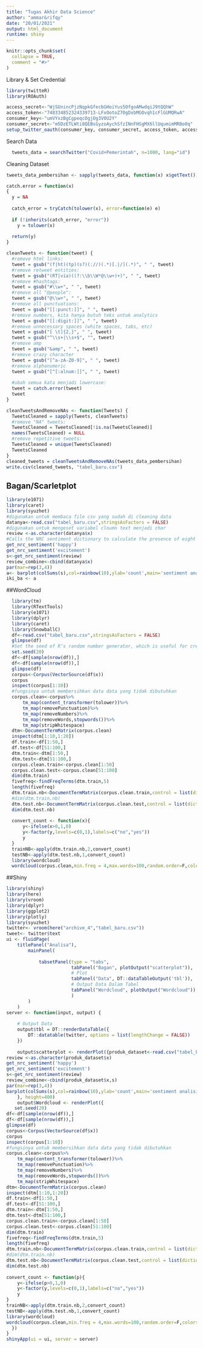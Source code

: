 ```yaml
---
title: "Tugas Akhir Data Science"
author: "ammar&rifqy"
date: "20/01/2021"
output: html_document
runtime: shiny
---
```


```r
knitr::opts_chunk$set(
  collapse = TRUE,
  comment = "#>"
)
```

Library & Set Credential
```r
library(twitteR)
library(ROAuth)

access_secret<-"WjSUnincPjzNqpkGfecbGHoiYus5OfgoAMwdqiJ9tQQhW"
access_token<-"748334852324339713-LFxOotoZ70gDxbMGOvqh1cFlGUMQRwA"
consumer_key<-"umVYxzBgCgpeqcOgjOg3V0U2Y"
consumer_secret<-"m5DzETLWti8QEBsGyzoAychSfzINnFHSgMX6llUqumimMRBo0q"
setup_twitter_oauth(consumer_key, consumer_secret, access_token, access_secret)
```

Search Data
```r
  tweets_data = searchTwitter("Covid+Pemerintah", n=1000, lang="id")
```

Cleaning Dataset
```r
tweets_data_pembersihan <- sapply(tweets_data, function(x) x$getText())

catch.error = function(x)
{
  y = NA
  
  catch_error = tryCatch(tolower(x), error=function(e) e)
  
  if (!inherits(catch_error, "error"))
    y = tolower(x)
  
  return(y)
}

cleanTweets <- function(tweet) {
  #remove html links:
  tweet = gsub("(f|ht)(tp)(s?)(://)(.*)[.|/](.*)", " ", tweet)
  #remove retweet entities:
  tweet = gsub("(RT|via)((?:\\b\\W*@\\w+)+)", " ", tweet)
  #remove #hashtags:
  tweet = gsub("#\\w+", " ", tweet)
  #remove all "@people":
  tweet = gsub("@\\w+", " ", tweet)
  #remove all punctuations:
  tweet = gsub("[[:punct:]]", " ", tweet)
  #remove numbers, kita hanya butuh teks untuk analytics
  tweet = gsub("[[:digit:]]", " ", tweet)
  #remove unnecessary spaces (white spaces, tabs, etc)
  tweet = gsub("[ \t]{2,}", " ", tweet)
  tweet = gsub("^\\s+|\\s+$", "", tweet)
  #remove amp
  tweet = gsub("&amp", " ", tweet)
  #remove crazy character
  tweet = gsub("[^a-zA-Z0-9]", " ", tweet)
  #remove alphanumeric
  tweet = gsub("[^[:alnum:]]", " ", tweet) 
  
  #ubah semua kata menjadi lowercase:
  tweet = catch.error(tweet)
  tweet
}

cleanTweetsAndRemoveNAs <- function(Tweets) {
  TweetsCleaned = sapply(Tweets, cleanTweets)
  #remove "NA" tweets:
  TweetsCleaned = TweetsCleaned[!is.na(TweetsCleaned)]
  names(TweetsCleaned) = NULL
  #remove repetitive tweets:
  TweetsCleaned = unique(TweetsCleaned)
  TweetsCleaned
}
cleaned_tweets = cleanTweetsAndRemoveNAs(tweets_data_pembersihan)
write.csv(cleaned_tweets, "tabel_baru.csv")
```

## Bagan/Scarletplot
```r
library(e1071)
library(caret)
library(syuzhet)
#digunakan untuk membaca file csv yang sudah di cleaning data 
datanya<-read.csv("tabel_baru.csv",stringsAsFactors = FALSE)
#digunakan untuk mengeset variabel cloumn text menjadi char
review <-as.character(datanya$x)
#Calls the NRC sentiment dictionary to calculate the presence of eight different emotions and their corresponding valence in a text file.
get_nrc_sentiment('happy')
get_nrc_sentiment('excitement')
s<-get_nrc_sentiment(review)
review_combine<-cbind(datanya$x)
par(mar=rep(3,4))
a<- barplot(colSums(s),col=rainbow(10),ylab='count',main='sentiment analisis')
iki_ba <- a
```

##WordCloud
```r
  library(tm)
  library(RTextTools)
  library(e1071)
  library(dplyr)
  library(caret)
  library(SnowballC)
  df<-read.csv("tabel_baru.csv",stringsAsFactors = FALSE)
  glimpse(df)
  #Set the seed of R‘s random number generator, which is useful for creating simulations or random objects that can be reproduced.
  set.seed(20)
  df<-df[sample(nrow(df)),]
  df<-df[sample(nrow(df)),]
  glimpse(df)
  corpus<-Corpus(VectorSource(df$x))
  corpus
  inspect(corpus[1:10])
  #fungsinya untuk membersihkan data data yang tidak dibutuhkan 
  corpus.clean<-corpus%>%
      tm_map(content_transformer(tolower))%>%
      tm_map(removePunctuation)%>%
      tm_map(removeNumbers)%>%
      tm_map(removeWords,stopwords())%>%
      tm_map(stripWhitespace)
  dtm<-DocumentTermMatrix(corpus.clean)
  inspect(dtm[1:10,1:20])
  df.train<-df[1:50,]
  df.test<-df[51:100,]
  dtm.train<-dtm[1:50,]
  dtm.test<-dtm[51:100,]
  corpus.clean.train<-corpus.clean[1:50]
  corpus.clean.test<-corpus.clean[51:100]
  dim(dtm.train)
  fivefreq<-findFreqTerms(dtm.train,5)
  length(fivefreq)
  dtm.train.nb<-DocumentTermMatrix(corpus.clean.train,control = list(dictionary=fivefreq))
  #dim(dtm.train.nb)
  dtm.test.nb<-DocumentTermMatrix(corpus.clean.test,control = list(dictionary=fivefreq))
  dim(dtm.test.nb)
   
  convert_count <- function(x){
      y<-ifelse(x>0,1,0)
      y<-factor(y,levels=c(0,1),labels=c("no","yes"))
      y
  }
  trainNB<-apply(dtm.train.nb,2,convert_count)
  testNB<-apply(dtm.test.nb,1,convert_count)
  library(wordcloud)
  wordcloud(corpus.clean,min.freq = 4,max.words=100,random.order=F,colors=brewer.pal(8,"Dark2"))
```
##Shiny

```r
library(shiny)
library(here)
library(vroom)
library(dplyr)
library(ggplot2)
library(plotly)
library(syuzhet)
twitter<- vroom(here("archive_4","tabel_baru.csv"))
tweet<- twitter$text
ui <- fluidPage(
    titlePanel("Analisa"),
        mainPanel(
            
            tabsetPanel(type = "tabs",
                        tabPanel("Bagan", plotOutput("scatterplot")), 
                        # Plot
                        tabPanel("Data", DT::dataTableOutput('tbl')), 
                        # Output Data Dalam Tabel
                        tabPanel("Wordcloud", plotOutput("Wordcloud"))
                        )
        )
    )
server <- function(input, output) {
    
    # Output Data
    output$tbl = DT::renderDataTable({
        DT::datatable(twitter, options = list(lengthChange = FALSE))
    })
    
    output$scatterplot <- renderPlot({produk_dataset<-read.csv("tabel_baru.csv",stringsAsFactors = FALSE)
review <-as.character(produk_dataset$x)
get_nrc_sentiment('happy')
get_nrc_sentiment('excitement')
s<-get_nrc_sentiment(review)
review_combine<-cbind(produk_dataset$x,s)
par(mar=rep(3,4))
barplot(colSums(s),col=rainbow(10),ylab='count',main='sentiment analisis')
    }, height=400)
    output$Wordcloud <- renderPlot({
   set.seed(20)
df<-df[sample(nrow(df)),]
df<-df[sample(nrow(df)),]
glimpse(df)
corpus<-Corpus(VectorSource(df$x))
corpus
inspect(corpus[1:10])
#fungsinya untuk membersihkan data data yang tidak dibutuhkan 
corpus.clean<-corpus%>%
    tm_map(content_transformer(tolower))%>%
    tm_map(removePunctuation)%>%
    tm_map(removeNumbers)%>%
    tm_map(removeWords,stopwords())%>%
    tm_map(stripWhitespace)
dtm<-DocumentTermMatrix(corpus.clean)
inspect(dtm[1:10,1:20])
df.train<-df[1:50,]
df.test<-df[51:100,]
dtm.train<-dtm[1:50,]
dtm.test<-dtm[51:100,]
corpus.clean.train<-corpus.clean[1:50]
corpus.clean.test<-corpus.clean[51:100]
dim(dtm.train)
fivefreq<-findFreqTerms(dtm.train,5)
length(fivefreq)
dtm.train.nb<-DocumentTermMatrix(corpus.clean.train,control = list(dictionary=fivefreq))
#dim(dtm.train.nb)
dtm.test.nb<-DocumentTermMatrix(corpus.clean.test,control = list(dictionary=fivefreq))
dim(dtm.test.nb)
 
convert_count <- function(p){
    y<-ifelse(p>0,1,0)
    y<-factor(y,levels=c(0,1),labels=c("no","yes"))
    y
}
trainNB<-apply(dtm.train.nb,2,convert_count)
testNB<-apply(dtm.test.nb,1,convert_count)
library(wordcloud)
wordcloud(corpus.clean,min.freq = 4,max.words=100,random.order=F,colors=brewer.pal(8,"Dark2"))
  })
}
shinyApp(ui = ui, server = server)
```

